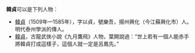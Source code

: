 '''韓貞'''可以是下列人物：

* [[韓貞_(明朝)|韓貞]]（1509年—1585年），字以貞，號樂吾，揚州興化（今江蘇興化市）人。明代泰州學派的傳人。
* [[韓貞_(古龍)|韓貞]]，古龍武俠小說《九月鷹飛》人物，葉開說過：“世上若有一個人能赤手將韓貞打成這樣子，這個人就一定是呂鳳先。”

{{disambig|Z贞|Cat=二字韩姓人名消歧义}}